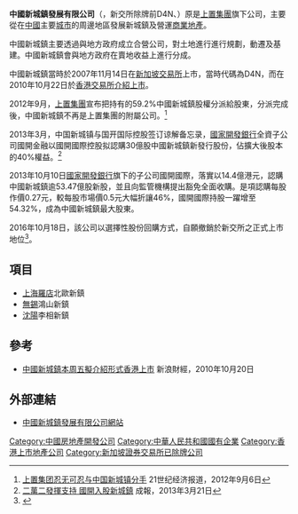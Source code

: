 '''中國新城鎮發展有限公司'''（'''{{lang|en|China New Town Development Co. Ltd.}}'''，新交所除牌前D4N、{{hkex|1278}}）原是[[上置集團|上置集團]]旗下公司，主要從在[[中國|中國]]主要[[城市|城市]]的周邊地區發展新城鎮及營運[[商業|商業]][[地產|地產]]。

中國新城鎮主要透過與地方政府成立合營公司，對土地進行進行規劃，動遷及基建。中國新城鎮會與地方政府在賣地收益上進行分成。

中國新城鎮當時於2007年11月14日在[[新加坡交易所|新加坡交易所]]上市，當時代碼為D4N，而在2010年10月22日於[[香港交易所|香港交易所]][[介紹上市|介紹上市]]。

2012年9月，[[上置集團|上置集團]]宣布把持有的59.2%中國新城鎮股權分派給股東，分派完成後，中國新城鎮不再是上置集團的附屬公司。<ref>[http://epaper.21cbh.com/html/2012-09/06/content_33053.htm?div=-1 上置集团忍无可忍与中国新城镇分手] {{Webarchive|url=https://archive.is/20130424224509/http://epaper.21cbh.com/html/2012-09/06/content_33053.htm?div=-1 |date=2013-04-24 }} 21世纪经济报道，2012年9月6日</ref>

2013年3月，中国新城镇与国开国际控股签订谅解备忘录，[[國家開發銀行|國家開發銀行]]全資子公司國開金融以國開國際控股拟認購30億股中國新城鎮新發行股份，佔擴大後股本的40%權益。<ref>[http://www.singpao.com/cj/gs/201303/t20130321_425076.html 二萬二發揮支持 國開入股新城鎮] {{Wayback|url=http://www.singpao.com/cj/gs/201303/t20130321_425076.html |date=20130326113504 }} 成報，2013年3月21日</ref>

2013年10月10日[[國家開發銀行|國家開發銀行]]旗下的子公司國開國際，落實以14.4億港元，認購中國新城鎮逾53.47億股新股，並且向監管機構提出豁免全面收購。是項認購每股作價0.27元，較每股市場價0.5元大幅折讓46%，國開國際持股一躍增至54.32%，成為中國新城鎮最大股東。

2016年10月18日，該公司以選擇性股份回購方式，自願撤銷於新交所之正式上市地位<ref>{{Cite web |url=http://www.hkexnews.hk/listedco/listconews/sehk/2016/1019/LTN20161019417_C.pdf |title=建議根據有條件現金退市要約 以選擇性股份回購方式 自願撤銷於新交所之正式上市地位 澄清公告 |accessdate=2016-10-19 |archive-date=2016-10-19 |archive-url=https://web.archive.org/web/20161019212134/http://www.hkexnews.hk/listedco/listconews/sehk/2016/1019/LTN20161019417_C.pdf |dead-url=no }}</ref>。

==項目==
*[[上海|上海]][[羅店鎮_(上海市)|羅店]]北歐新鎮
*[[無錫|無錫]]鴻山新鎮
*[[沈陽|沈陽]]李相新鎮

==參考==
{{reflist}}
*[http://finance.sina.com.hk/cgi-bin/nw/show.cgi/11/2/1/3280647/1.html 中國新城鎮本周五擬介紹形式香港上市]{{Dead link|date=2019年5月 |bot=InternetArchiveBot |fix-attempted=yes }} 新浪財經，2010年10月20日

==外部連結==
*[http://www.china-newtown.com/ 中國新城鎮發展有限公司網站]{{Wayback|url=http://www.china-newtown.com/ |date=20110128233444 }}

[[Category:中國房地產開發公司|Category:中國房地產開發公司]]
[[Category:中華人民共和國國有企業|Category:中華人民共和國國有企業]]
[[Category:香港上市地產公司|Category:香港上市地產公司]]
[[Category:新加坡證券交易所已除牌公司|Category:新加坡證券交易所已除牌公司]]